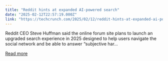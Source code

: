 ```yaml
---
title: "Reddit hints at expanded AI-powered search"
date: "2025-02-12T22:57:19.000Z"
link: "https://techcrunch.com/2025/02/12/reddit-hints-at-expanded-ai-powered-search/"
---
```


Reddit CEO Steve Huffman said the online forum site plans to launch an upgraded search experience in 2025 designed to help users navigate the social network and be able to answer &#8220;subjective har...

[Read more](https://techcrunch.com/2025/02/12/reddit-hints-at-expanded-ai-powered-search/)
